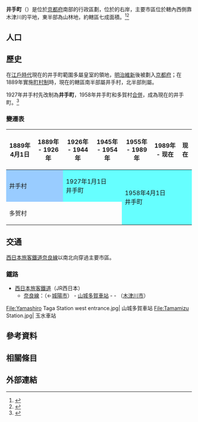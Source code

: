 {{日本町村
| 自治體名=井手
| 町村=町
| 圖像=[[File:Cherry_blossom_at_ide01.jpg|240px]]
| 圖像說明=[[玉川|玉川]]（井手玉川）
| 町村章= [[File:Emblem_of_Ide,_Kyoto.svg|75px]]
| 日文原名=井手町
| 平假名=いでちょう
| 羅馬字拼音=Ide-chō
| 都道府縣=京都府
| 支廳=
| 郡=綴喜郡
| 編號=26343-5
| 面積=18.01
| 邊界未定=
| 人口={{formatnum:{{自治體人口/京都府|井手町}}}}<ref>{{自治體人口/京都府|source}}</ref>
| 統計時間= {{自治體人口/京都府|date}}
| 自治體=[[城陽市|城陽市]]、[[京田邊市|京田邊市]]、[[木津川市|木津川市]]、[[宇治田原町|宇治田原町]]、[[和束町|和束町]]、[[精華町|精華町]]
| 樹=
| 花=
| 鳥=
| 其他象徵物=
| 其他象徵=
| 首長=汐見明男
| 卸任日期=2019年8月26日
| 郵遞區號=610-0302
| 所在地=綴喜郡井手町井手南玉水67番地
| 電話號碼=774-82-2001
| 外部連結=http://www.town.ide.kyoto.jp/
| 經度=
| 緯度=
| 地圖=[[File:Ide_in_Kyoto_Prefecture_Ja.svg|250px]]
| 註記=
}}
'''井手町'''（{{jpn|j=井手町|hg=いでちょう|rm=Ide chō|f=y}}）是位於[[京都府|京都府]]南部的行政區劃，位於{{tsl|ja|木津川 (京都府)|木津川}}的右岸，主要市區位於轄內西側靠木津川的平地，東半部為山林地，約轄區七成面積。<ref>{{Cite news| url=http://kyoto-np.jp/info/syakai/furusatodayori/index.html| title=井手町　企業誘致で経済活性を| date=2009-03-05| newspaper=京都新聞| language=ja| accessdate=2017-09-29| archive-date=2016-03-09| archive-url=https://web.archive.org/web/20160309071957/http://kyoto-np.jp/info/syakai/furusatodayori/index.html| dead-url=no}}</ref><ref>{{Cite web| url=http://www.town.ide.kyoto.jp/rekishi_kanko/about_idecho/1394444017892.html| title=井手町の面積| publisher=井手町公所| accessdate=2017-09-29| language=ja| archive-date=2020-07-06| archive-url=https://web.archive.org/web/20200706215816/http://www.town.ide.kyoto.jp/rekishi_kanko/about_idecho/1394444017892.html| dead-url=no}}</ref>

== 人口 ==

{{日本人口統計| location=Ide, Kyoto}}

== 歷史 ==
在[[江戶時代|江戶時代]]現在的井手町範圍多屬皇室的領地，[[明治維新|明治維新]]後被劃入[[京都府|京都府]]；在1889年實施[[町村制|町村制]]時，現在的轄區南半部屬井手村，北半部則屬{{Tsl|ja|多賀_(井手町)|多賀_(井手町)|多賀村}}。

1927年井手村先改制為'''井手町'''，1958年井手町和多賀村[[市町村合併|合併]]，成為現在的井手町。<ref>{{Cite web| url=http://www.town.ide.kyoto.jp/rekishi_kanko/about_idecho/1394445272189.html| title=井手町のあゆみ| publisher=井手町公所| accessdate=2017-09-29| language=ja| archive-date=2020-07-06| archive-url=https://web.archive.org/web/20200706220748/http://www.town.ide.kyoto.jp/rekishi_kanko/about_idecho/1394445272189.html| dead-url=no}}</ref>

=== 變遷表 ===

{| class="wikitable" style="font-size:x-small;"
! 1889年4月1日
! 1889年 - 1926年
! 1926年 - 1944年
! 1945年 - 1954年
! 1955年 - 1989年
! 1989年 - 现在
 !现在
|-
| colspan=2 style="background-color:#99CCFF;" | 井手村
| colspan=2 style="background-color:#66FFFF;" | 1927年1月1日<br />井手町
| rowspan=2 colspan=3 style="background-color:#66FFFF;" | 1958年4月1日<br />井手町
|-
| colspan=4 | 多贺村
|}

== 交通 ==
[[西日本旅客鐵道|西日本旅客鐵道]][[奈良線|奈良線]]以南北向穿過主要市區。

=== 鐵路 ===
* [[西日本旅客鐵道|西日本旅客鐵道]]（JR西日本）
** [[奈良線|奈良線]]：（←[[城陽市|城陽市]]） - [[山城多賀車站|山城多賀車站]] - {{tsl|ja|玉水駅|玉水車站}} - （[[木津川市|木津川市]]）

<gallery widths=200px heights=200px>
File:Yamashiro Taga Station west entrance.jpg| 山城多賀車站
File:Tamamizu Station.jpg| 玉水車站
</gallery>

== 參考資料 ==
{{Reflist}}

== 相關條目 ==
{{commonscat|Ide, Kyoto}}

== 外部連結 ==

{{京都府}}
{{Authority control}}